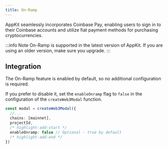 ```yaml
---
title: On-Ramp
---
```


AppKit seamlessly incorporates Coinbase Pay, enabling users to sign in to their Coinbase accounts and utilize fiat payment methods for purchasing cryptocurrencies.

:::info Note
On-Ramp is supported in the latest version of AppKit. If you are using an older version, make sure you upgrade.
:::

## Integration

The On-Ramp feature is enabled by default, so no additional configuration is required. 

If you prefer to disable it, set the `enableOnramp` flag to `false` in the configuration of the `createWeb3Modal` function.

```ts
const modal = createWeb3Modal({
  //...
  chains: [mainnet],
  projectId,
  /* highlight-add-start */
  enableOnramp: false // Optional - true by default
  /* highlight-add-end */
})
```
